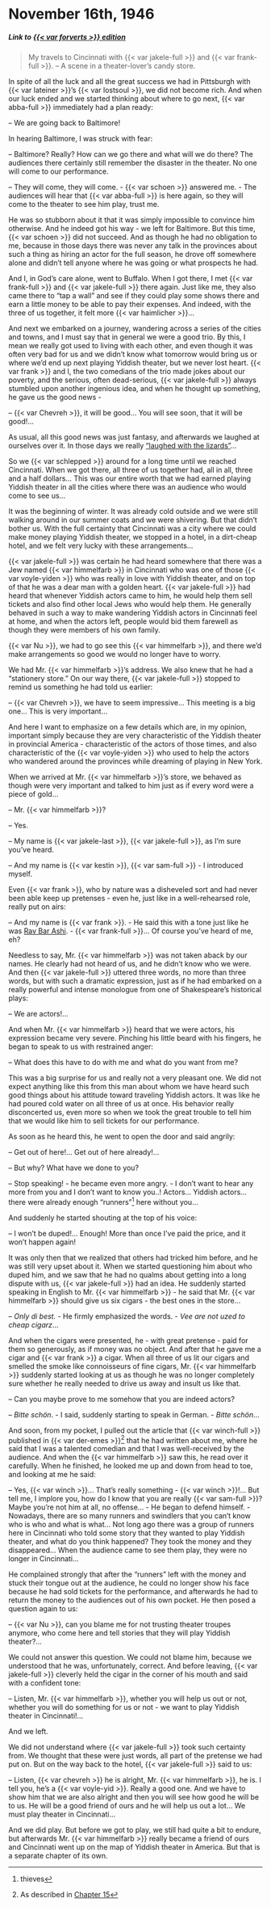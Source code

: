 # November 16th, 1946

##### _Link to [{{< var forverts >}} edition](https://www.nli.org.il/en/newspapers/frw/1946/11/16/01/)_ {.unnumbered}

> My travels to Cincinnati with {{< var jakele-full >}} and {{< var frank-full >}}. -- A scene in a theater-lover's candy store.


In spite of all the luck and all the great success we had in Pittsburgh with {{< var lateiner >}}'s {{< var lostsoul >}}, we did not become rich. And when our luck ended and we started thinking about where to go next, {{< var abba-full >}} immediately had a plan ready:

-- We are going back to Baltimore!

In hearing Baltimore, I was struck with fear: 

-- Baltimore? Really? How can we go there and what will we do there? The audiences there certainly still remember the disaster in the theater. No one will come to our performance.

-- They will come, they will come. - {{< var schoen >}} answered me. - The audiences will hear that {{< var abba-full >}} is here again, so they will come to the theater to see him play, trust me.

He was so stubborn about it that it was simply impossible to convince him otherwise. And he indeed got his way - we left for Baltimore. But this time, {{< var schoen >}} did not succeed. And as though he had no obligation to me, because in those days there was never any talk in the provinces about such a thing as hiring an actor for the full season, he drove off somewhere alone and didn't tell anyone where he was going or what prospects he had.

And I, in God's care alone, went to Buffalo. When I got there, I met {{< var frank-full >}} and {{< var jakele-full >}} there again. Just like me, they also came there to "tap a wall" and see if they could play some shows there and earn a little money to be able to pay their expenses. And indeed, with the three of us together, it felt more {{< var haimlicher >}}...

And next we embarked on a journey, wandering across a series of the cities and towns, and I must say that in general we were a good trio. By this, I mean we really got used to living with each other, and even though it was often very bad for us and we didn't know what tomorrow would bring us or where we'd end up next playing Yiddish theater, but we never lost heart. {{< var frank >}} and I, the two comedians of the trio made jokes about our poverty, and the serious, often dead-serious, {{< var jakele-full >}} always stumbled upon another ingenious idea, and when he thought up something, he gave us the good news - 

-- {{< var Chevreh >}}, it will be good... You will see soon, that it will be good!...

As usual, all this good news was just fantasy, and afterwards we laughed at ourselves over it. In those days we really ["laughed with the lizards"](https://www.yiddishwit.com/gallery/lizards.html)...

So we {{< var schlepped >}} around for a long time until we reached Cincinnati. When we got there, all three of us together had, all in all, three and a half dollars... This was our entire worth that we had earned playing Yiddish theater in all the cities where there was an audience who would come to see us...

It was the beginning of winter. It was already cold outside and we were still walking around in our summer coats and we were shivering. But that didn't bother us. With the full certainty that Cincinnati was a city where we could make money playing Yiddish theater, we stopped in a hotel, in a dirt-cheap hotel, and we felt very lucky with these arrangements...

{{< var jakele-full >}} was certain he had heard somewhere that there was a Jew named {{< var himmelfarb >}} in Cincinnati who was one of those {{< var voyle-yiden >}} who was really in love with Yiddish theater, and on top of that he was a dear man with a golden heart. {{< var jakele-full >}} had heard that whenever Yiddish actors came to him, he would help them sell tickets and also find other local Jews who would help them. He generally behaved in such a way to make wandering Yiddish actors in Cincinnati feel at home, and when the actors left, people would bid them farewell as though they were members of his own family.

{{< var Nu >}}, we had to go see this {{< var himmelfarb >}}, and there we'd make arrangements so good we would no longer have to worry. 

We had Mr. {{< var himmelfarb >}}'s address. We also knew that he had a "stationery store." On our way there, {{< var jakele-full >}} stopped to remind us something he had told us earlier:

-- {{< var Chevreh >}}, we have to seem impressive... This meeting is a big one... This is very important...


And here I want to emphasize on a few details which are, in my opinion, important simply because they are very characteristic of the Yiddish theater in provincial America - characteristic of the actors of those times, and also characteristic of the {{< var voyle-yiden >}} who used to help the actors who wandered around the provinces while dreaming of playing in New York.

When we arrived at Mr. {{< var himmelfarb >}}'s store, we behaved as though were very important and talked to him just as if every word were a piece of gold...

-- Mr. {{< var himmelfarb >}}?

-- Yes.

-- My name is {{< var jakele-last >}}, {{< var jakele-full >}}, as I'm sure you've heard.

-- And my name is {{< var kestin >}}, {{< var sam-full >}} - I introduced myself.

Even {{< var frank >}}, who by nature was a disheveled sort and had never been able keep up pretenses - even he, just like in a well-rehearsed role, really put on airs:

-- And my name is {{< var frank >}}. - He said this with a tone just like he was [Rav Bar Ashi](https://en.wikipedia.org/wiki/Rav_Ashi). - {{< var frank-full >}}... Of course you've heard of me, eh?

Needless to say, Mr. {{< var himmelfarb >}} was not taken aback by our names. He clearly had not heard of us, and he didn't know who we were. And then {{< var jakele-full >}} uttered three words, no more than three words, but with such a dramatic expression, just as if he had embarked on a really powerful and intense monologue from one of Shakespeare's historical plays: 

-- We are actors!...

And when Mr. {{< var himmelfarb >}} heard that we were actors, his expression became very severe. Pinching his little beard with his fingers, he began to speak to us with restrained anger:

-- What does this have to do with me and what do you want from me?

This was a big surprise for us and really not a very pleasant one. We did not expect anything like this from this man about whom we have heard such good things about his attitude toward traveling Yiddish actors. It was like he had poured cold water on all three of us at once. His behavior really disconcerted us, even more so when we took the great trouble to tell him that we would like him to sell tickets for our performance.

As soon as he heard this, he went to open the door and said angrily:

-- Get out of here!... Get out of here already!...

-- But why? What have we done to you?

-- Stop speaking! - he became even more angry. - I don't want to hear any more from you and I don't want to know you..! Actors... Yiddish actors... there were already enough "runners"^[thieves] here without you...

And suddenly he started shouting at the top of his voice:

-- I won't be duped!... Enough! More than once I've paid the price, and it won't happen again!

It was only then that we realized that others had tricked him before, and he was still very upset about it. When we started questioning him about who duped him, and we saw that he had no qualms about getting into a long dispute with us, {{< var jakele-full >}} had an idea. He suddenly started speaking in English to Mr. {{< var himmelfarb >}} - he said that Mr. {{< var himmelfarb >}} should give us six cigars - the best ones in the store...

-- _Only di best._ - He firmly emphasized the words. - _Vee are not uzed to cheap cigarz_...

And when the cigars were presented, he - with great pretense - paid for them so generously, as if money was no object. And after that he gave me a cigar and {{< var frank >}} a cigar. When all three of us lit our cigars and smelled the smoke like connoisseurs of fine cigars, Mr. {{< var himmelfarb >}} suddenly started looking at us as though he was no longer completely sure whether he really needed to drive us away and insult us like that.

-- Can you maybe prove to me somehow that you are indeed actors?

-- _Bitte schön_. - I said, suddenly starting to speak in German. - _Bitte schön_...

And soon, from my pocket, I pulled out the article that {{< var winch-full >}} published in {{< var der-emes >}}^[As described in [Chapter 15](./15_1946-11-07.qmd)] that he had written about me, where he said that I was a talented comedian and that I was well-received by the audience. And when the {{< var himmelfarb >}} saw this, he read over it carefully. When he finished, he looked me up and down from head to toe, and looking at me he said:

-- Yes, {{< var winch >}}... That's really something - {{< var winch >}}!... But tell me, I implore you, how do I know that you are really {{< var sam-full >}}? Maybe you're not him at all, no offense... - He began to defend himself. - Nowadays, there are so many runners and swindlers that you can't know who is who and what is what... Not long ago there was a group of runners here in Cincinnati who told some story that they wanted to play Yiddish theater, and what do you think happened? They took the money and they disappeared... When the audience came to see them play, they were no longer in Cincinnati...


He complained strongly that after the "runners" left with the money and stuck their tongue out at the audience, he could no longer show his face because he had sold tickets for the performance, and afterwards he had to return the money to the audiences out of his own pocket. He then posed a question again to us:

-- {{< var Nu >}}, can you blame me for not trusting theater troupes anymore, who come here and tell stories that they will play Yiddish theater?...

We could not answer this question. We could not blame him, because we understood that he was, unfortunately, correct. And before leaving, {{< var jakele-full >}} cleverly held the cigar in the corner of his mouth and said with a confident tone:

-- Listen, Mr. {{< var himmelfarb >}}, whether you will help us out or not, whether you will do something for us or not - we want to play Yiddish theater in Cincinnati!...

And we left.

We did not understand where {{< var jakele-full >}} took such certainty from. We thought that these were just words, all part of the pretense we had put on. But on the way back to the hotel, {{< var jakele-full >}} said to us:

-- Listen, {{< var chevreh >}} he is alright, Mr. {{< var himmelfarb >}}, he is. I tell you, he's a {{< var voyle-yid >}}. Really a good one. And we have to show him that we are also alright and then you will see how good he will be to us. He will be a good friend of ours and he will help us out a lot... We must play theater in Cincinnati...

And we did play. But before we got to play, we still had quite a bit to endure, but afterwards Mr. {{< var himmelfarb >}} really became a friend of ours and Cincinnati went up on the map of Yiddish theater in America. But that is a separate chapter of its own.
